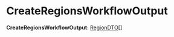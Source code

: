 
# CreateRegionsWorkflowOutput

 **CreateRegionsWorkflowOutput**: [RegionDTO](../../../../../region/interfaces/region.RegionDTO/page.mdx)[]
